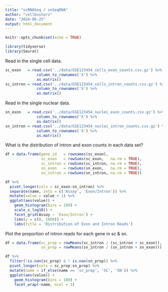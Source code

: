 ```yaml
---
title: "scRNASeq / snSeqRNA"
author: "cellbusters"
date: "2024-06-25"
output: html_document
---
```


```r
knitr::opts_chunk$set(echo = TRUE)

library(tidyverse)
library(Seurat)
```

Read in the single cell data.

```r
sc_exon   = read.csv('../data/GSE123454_cells_exon_counts.csv.gz') %>%
              column_to_rownames('X') %>%
              as.matrix()
sc_intron = read.csv('../data/GSE123454_cells_intron_counts.csv.gz') %>%
              column_to_rownames('X') %>%
              as.matrix()
```

Read in the single nuclear data.

```r
sn_exon   = read.csv('../data/GSE123454_nuclei_exon_counts.csv.gz') %>%
              column_to_rownames('X') %>%
              as.matrix()
sn_intron = read.csv('../data/GSE123454_nuclei_intron_counts.csv.gz') %>%
              column_to_rownames('X') %>%
              as.matrix()
```

What is the distribution of intron and exon counts in each data set?

```r
df = data.frame(gene_id   = rownames(sc_exon),
                sc_exon   = rowSums(sc_exon,   na.rm = TRUE),
                sc_intron = rowSums(sc_intron, na.rm = TRUE),
                sn_exon   = rowSums(sn_exon,   na.rm = TRUE),
                sn_intron = rowSums(sn_intron, na.rm = TRUE))
```

```r
df %>%
  pivot_longer(cols = sc_exon:sn_intron) %>%
  separate(name, into = c('Assay', 'Exon/Intron')) %>%
  mutate(value = value + 1) %>%
  ggplot(aes(value)) +
    geom_histogram(bins = 100) +
    scale_x_log10() +
    facet_grid(Assay ~ `Exon/Intron`) +
    lims(y = c(0, 1000)) +
    labs(title = 'Distribution of Exon and Intron Reads')
```

Plot the proportion of intron reads for each gene in sc & sn.

```r
df = data.frame(sc_prop = rowMeans(sc_intron / (sc_intron + sc_exon)),
                sn_prop = rowMeans(sn_intron / (sn_intron + sn_exon)))

df %>%
  filter(!is.nan(sc_prop) & ! is.nan(sn_prop)) %>%
  pivot_longer(cols = sc_prop:sn_prop) %>%
  mutate(name = if_else(name == 'sc_prop', 'SC', 'SN')) %>%
  ggplot(aes(value)) +
    geom_histogram(bins = 100) +
    facet_wrap(~name, ncol = 1)
```


